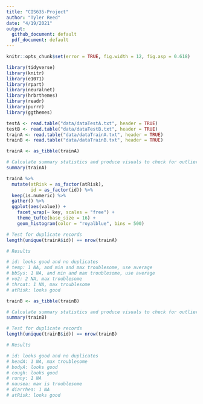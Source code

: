 ```yaml
---
title: "CIS635-Project"
author: "Tyler Reed"
date: "4/19/2021"
output:
  github_document: default
  pdf_document: default
---
```


```r
knitr::opts_chunk$set(error = TRUE, fig.width = 12, fig.asp = 0.618)
```

```r

library(tidyverse)
library(knitr)
library(e1071)
library(rpart)
library(neuralnet)
library(hrbrthemes)
library(readr)
library(purrr)
library(ggthemes)

testA <- read.table("data/dataTestA.txt", header = TRUE)
testB <- read.table("data/dataTestB.txt", header = TRUE)
trainA <- read.table("data/dataTrainA.txt", header = TRUE)
trainB <- read.table("data/dataTrainB.txt", header = TRUE)
```


```r

trainA <- as_tibble(trainA)

# Calculate summary statistics and produce visuals to check for outliers/noise/NAs
summary(trainA)

trainA %>%
  mutate(atRisk = as_factor(atRisk),
         id = as_factor(id)) %>%
  keep(is.numeric) %>% 
  gather() %>% 
  ggplot(aes(value)) +
    facet_wrap(~ key, scales = "free") +
    theme_tufte(base_size = 16) +
    geom_histogram(color = "royalblue", bins = 500)

# Test for duplicate records
length(unique(trainA$id)) == nrow(trainA)

# Results

# id: looks good and no duplicates
# temp: 1 NA, and min and max troublesome, use average
# bbSys: 1 NA, and min and max troublesome, use average
# vo2: 2 NA, max troublesome
# throat: 1 NA, max troublesome
# atRisk: looks good

```

```r

trainB <- as_tibble(trainB)

# Calculate summary statistics and produce visuals to check for outliers/noise/NAs
summary(trainB)

# Test for duplicate records
length(unique(trainB$id)) == nrow(trainB)

# Results

# id: looks good and no duplicates
# headA: 1 NA, max troublesome
# bodyA: looks good
# cough: looks good
# runny: 1 NA
# nausea: max is troublesome
# diarrhea: 1 NA
# atRisk: looks good

```



```r







```















